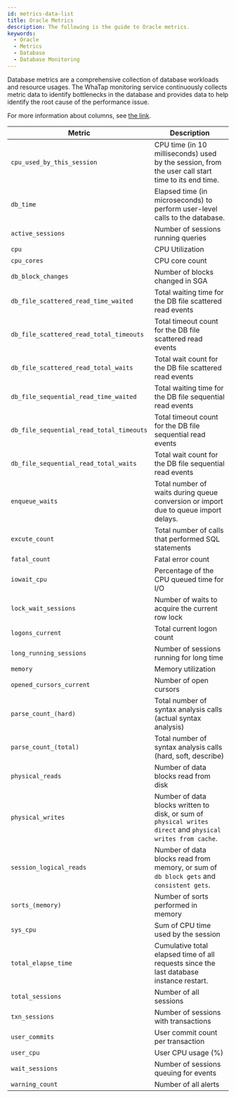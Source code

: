 ```yaml
---
id: metrics-data-list
title: Oracle Metrics
description: The following is the guide to Oracle metrics.
keywords:
  - Oracle
  - Metrics
  - Database
  - Database Monitoring
---
```


Database metrics are a comprehensive collection of database workloads and resource usages. The WhaTap monitoring service continuously collects metric data to identify bottlenecks in the database and provides data to help identify the root cause of the performance issue.

For more information about columns, see [the link](https://docs.oracle.com/).

<div class='metric'>

| Metric                                   | Description                                                                                                          |
| ---------------------------------------- | -------------------------------------------------------------------------------------------------------------------- |
| `cpu_used_by_this_session`               | CPU time (in 10 milliseconds) used by the session, from the user call start time to its end time. |
| `db_time`                                | Elapsed time (in microseconds) to perform user-level calls to the database.                       |
| `active_sessions`                        | Number of sessions running queries                                                                                   |
| `cpu`                                    | CPU Utilization                                                                                                      |
| `cpu_cores`                              | CPU core count                                                                                                       |
| `db_block_changes`                       | Number of blocks changed in SGA                                                                                      |
| `db_file_scattered_read_time_waited`     | Total waiting time for the DB file scattered read events                                                             |
| `db_file_scattered_read_total_timeouts`  | Total timeout count for the DB file scattered read events                                                            |
| `db_file_scattered_read_total_waits`     | Total wait count for the DB file scattered read events                                                               |
| `db_file_sequential_read_time_waited`    | Total waiting time for the DB file sequential read events                                                            |
| `db_file_sequential_read_total_timeouts` | Total timeout count for the DB file sequential read events                                                           |
| `db_file_sequential_read_total_waits`    | Total wait count for the DB file sequential read events                                                              |
| `enqueue_waits`                          | Total number of waits during queue conversion or import due to queue import delays.                                  |
| `excute_count`                           | Total number of calls that performed SQL statements                                                                  |
| `fatal_count`                            | Fatal error count                                                                                                    |
| `iowait_cpu`                             | Percentage of the CPU queued time for I/O                                                                            |
| `lock_wait_sessions`                     | Number of waits to acquire the current row lock                                                                      |
| `logons_current`                         | Total current logon count                                                                                            |
| `long_running_sessions`                  | Number of sessions running for long time                                                                             |
| `memory`                                 | Memory utilization                                                                                                   |
| `opened_cursors_current`                 | Number of open cursors                                                                                               |
| `parse_count_(hard)`                     | Total number of syntax analysis calls (actual syntax analysis)                                    |
| `parse_count_(total)`                    | Total number of syntax analysis calls (hard, soft, describe)                                      |
| `physical_reads`                         | Number of data blocks read from disk                                                                                 |
| `physical_writes`                        | Number of data blocks written to disk, or sum of `physical writes direct` and `physical writes from cache`.          |
| `session_logical_reads`                  | Number of data blocks read from memory, or sum of `db block gets` and `consistent gets`.                             |
| `sorts_(memory)`                         | Number of sorts performed in memory                                                                                  |
| `sys_cpu`                                | Sum of CPU time used by the session                                                                                  |
| `total_elapse_time`                      | Cumulative total elapsed time of all requests since the last database instance restart.                              |
| `total_sessions`                         | Number of all sessions                                                                                               |
| `txn_sessions`                           | Number of sessions with transactions                                                                                 |
| `user_commits`                           | User commit count per transaction                                                                                    |
| `user_cpu`                               | User CPU usage (%)                                                                                |
| `wait_sessions`                          | Number of sessions queuing for events                                                                                |
| `warning_count`                          | Number of all alerts                                                                                                 |

</div>
